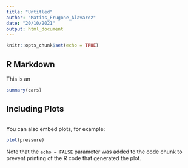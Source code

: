 ```yaml
---
title: "Untitled"
author: "Matias_Frugone_Álavarez"
date: "20/10/2021"
output: html_document
---
```


```r
knitr::opts_chunk$set(echo = TRUE)
```

## R Markdown

This is an 

```r
summary(cars)
```

## Including Plots

```r


```


You can also embed plots, for example:

```r
plot(pressure)
```

Note that the `echo = FALSE` parameter was added to the code chunk to prevent printing of the R code that generated the plot.
